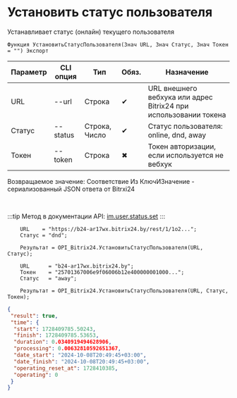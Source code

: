 ﻿---
sidebar_position: 18
---


# Установить статус пользователя
 Устанавливает статус (онлайн) текущего пользователя



`Функция УстановитьСтатусПользователя(Знач URL, Знач Статус, Знач Токен = "") Экспорт`

  | Параметр | CLI опция | Тип | Обяз. | Назначение |
  |-|-|-|-|-|
  | URL | --url | Строка | &#x2714; | URL внешнего вебхука или адрес Bitrix24 при использовании токена |
  | Статус | --status | Строка, Число | &#x2714; | Статус пользователя: online, dnd, away |
  | Токен | --token | Строка | &#x2716; | Токен авторизации, если используется не вебхук |

  
  Возвращаемое значение:   Соответствие Из КлючИЗначение - сериализованный JSON ответа от Bitrxi24

<br/>

:::tip
Метод в документации API: [im.user.status.set](https://dev.1c-bitrix.ru/learning/course/index.php?COURSE_ID=93&LESSON_ID=11499)
:::
<br/>


```bsl title="Пример использования для 1С:Предприятие/OneScript"
    URL    = "https://b24-ar17wx.bitrix24.by/rest/1/1o2...";
    Статус = "dnd";

    Результат = OPI_Bitrix24.УстановитьСтатусПользователя(URL, Статус);

    URL      = "b24-ar17wx.bitrix24.by";
    Токен    = "25701367006e9f06006b12e400000001000...";
    Статус   = "away";

    Результат = OPI_Bitrix24.УстановитьСтатусПользователя(URL, Статус, Токен);
```
    



```json title="Результат"
{
 "result": true,
 "time": {
  "start": 1728409785.50243,
  "finish": 1728409785.53653,
  "duration": 0.0340919494628906,
  "processing": 0.00632810592651367,
  "date_start": "2024-10-08T20:49:45+03:00",
  "date_finish": "2024-10-08T20:49:45+03:00",
  "operating_reset_at": 1728410385,
  "operating": 0
 }
}
```
